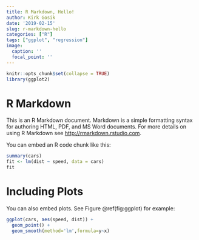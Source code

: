 ```yaml
---
title: R Markdown, Hello!
author: Kirk Gosik
date: '2019-02-15'
slug: r-markdown-hello
categories: ["R"]
tags: ["ggplot", "regression"]
image:
  caption: ''
  focal_point: ''
---
```




```r
knitr::opts_chunk$set(collapse = TRUE)
library(ggplot2)
```

# R Markdown

This is an R Markdown document. Markdown is a simple formatting syntax for authoring HTML, PDF, and MS Word documents. For more details on using R Markdown see <http://rmarkdown.rstudio.com>.

You can embed an R code chunk like this:

```r
summary(cars)
fit <- lm(dist ~ speed, data = cars)
fit
```

# Including Plots

You can also embed plots. See Figure \@ref(fig:ggplot) for example:

```r

ggplot(cars, aes(speed, dist)) + 
  geom_point() + 
  geom_smooth(method='lm',formula=y~x)

```
